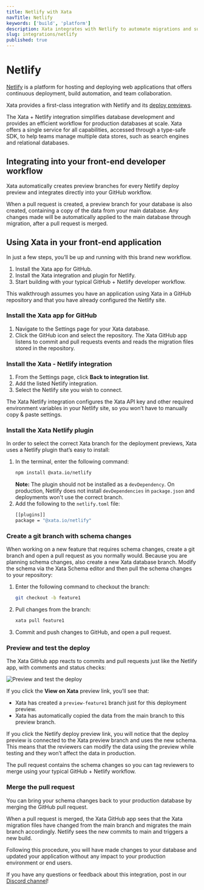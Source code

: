 ```yaml
---
title: Netlify with Xata
navTitle: Netlify
keywords: ['build', 'platform']
description: Xata integrates with Netlify to automate migrations and support the GitHub workflow for efficient web app deployment
slug: integrations/netlify
published: true
---
```


# Netlify

[Netlify](https://https://www.netlify.com/) is a platform for hosting and deploying web applications that offers continuous deployment, build automation, and team collaboration.

Xata provides a first-class integration with Netlify and its [deploy previews](https://www.netlify.com/products/deploy-previews/).

The Xata + Netlify integration simplifies database development and provides an efficient workflow for production databases at scale. Xata offers a single service for all capabilities, accessed through a type-safe SDK, to help teams manage multiple data stores, such as search engines and relational databases.

## Integrating into your front-end developer workflow

Xata automatically creates preview branches for every Netlify deploy preview and integrates directly into your GitHub workflow.

When a pull request is created, a preview branch for your database is also created, containing a copy of the data from your main database. Any changes made will be automatically applied to the main database through migration, after a pull request is merged.

## Using Xata in your front-end application

In just a few steps, you’ll be up and running with this brand new workflow.

1. Install the Xata app for GitHub.
1. Install the Xata integration and plugin for Netlify.
1. Start building with your typical GitHub + Netlify developer workflow.

This walkthrough assumes you have an application using Xata in a GitHub repository and that you have already configured the Netlify site.

### Install the Xata app for GitHub

1. Navigate to the Settings page for your Xata database.
1. Click the GitHub icon and select the repository. The Xata GitHub app listens to commit and pull requests events and reads the migration files stored in the repository.

### Install the Xata - Netlify integration

1. From the Settings page, click **Back to integration list**.
1. Add the listed Netlify integration.
1. Select the Netlify site you wish to connect.

The Xata Netlify integration configures the Xata API key and other required environment variables in your Netlify site, so you won’t have to manually copy & paste settings.

### Install the Xata Netlify plugin

In order to select the correct Xata branch for the deployment previews, Xata uses a Netlify plugin that’s easy to install:

1. In the terminal, enter the following command:
   ```bash
   npm install @xata.io/netlify
   ```
   **Note:** The plugin should not be installed as a `devDependency`. On production, Netlify does not install `devDependencies` in `package.json` and deployments won't use the correct branch.
1. Add the following to the `netlify.toml` file:
   ```bash
   [[plugins]]
   package = "@xata.io/netlify"
   ```

### Create a git branch with schema changes

When working on a new feature that requires schema changes, create a git branch and open a pull request as you normally would. Because you are planning schema changes, also create a new Xata database branch.
Modify the schema via the Xata Schema editor and then pull the schema changes to your repository:

1. Enter the following command to checkout the branch:

   ```bash
   git checkout -b feature1
   ```

1. Pull changes from the branch:

   ```bash
   xata pull feature1
   ```

1. Commit and push changes to GitHub, and open a pull request.

### Preview and test the deploy

The Xata GitHub app reacts to commits and pull requests just like the Netlify app, with comments and status checks:

![Preview and test the deploy](images/test-preview-deploy.png)

If you click the **View on Xata** preview link, you’ll see that:

- Xata has created a `preview-feature1` branch just for this deployment preview.
- Xata has automatically copied the data from the main branch to this preview branch.

If you click the Netlify deploy preview link, you will notice that the deploy preview is connected to the Xata preview branch and uses the new schema. This means that the reviewers can modify the data using the preview while testing and they won’t affect the data in production.

The pull request contains the schema changes so you can tag reviewers to merge using your typical GitHub + Netlify workflow.

### Merge the pull request

You can bring your schema changes back to your production database by merging the GitHub pull request.

When a pull request is merged, the Xata GitHub app sees that the Xata migration files have changed from the main branch and migrates the main branch accordingly. Netlify sees the new commits to main and triggers a new build.

Following this procedure, you will have made changes to your database and updated your application without any impact to your production environment or end users.

If you have any questions or feedback about this integration, post in our [Discord channel](https://xata.io/discord)!
